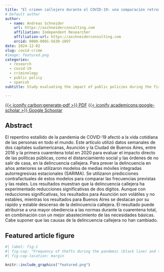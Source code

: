 ```yaml
---
title: "El crimen callejero durante el COVID-19: una comparación retrospectiva de dos capitales latinoamericanas"
# Default author
author:
  - name: Andreas Schneider
    url: https://aschneiderconsulting.com
    affiliation: Independent Researcher
    affiliation-url: https://aschneiderconsulting.com
    orcid: 0000-0001-5630-1097
date: 2024-12-02
slug: covid-crime
#image: featured.png
categories:
  - research 
  - covid-19
  - criminology
  - public policy
  - spanish
subtitle: Study evaluating the impact of public policies during the first lockdown on streetcrime in two Latin American capitals.

---
```


[{{< iconify carbon:generate-pdf >}} PDF](https://publicaciones.sociales.uba.ar/index.php/revistaparaguay/article/download/9800/8648){.btn .btn-outline-primary}
[{{< iconify academicons:google-scholar >}} Google Schoolar](https://scholar.google.com/citations?view_op=view_citation&hl=en&user=SfuAT-QAAAAJ&sortby=pubdate&citation_for_view=SfuAT-QAAAAJ:IjCSPb-OGe4C){.btn .btn-outline-primary}


## Abstract

El repentino estallido de la pandemia de COVID-19 afectó a la vida cotidiana de las  personas en todo el mundo. Este artículo utilizó datos semanales de dos capitales  sudamericanas, Asunción y la Ciudad de Buenos Aires, entre 2016 y la primera cuarentena total  en 2020 para evaluar el impacto directo de las políticas públicas, como el distanciamiento social  y las órdenes de no salir de casa, en la delincuencia callejera. Para prever la delincuencia en  años anteriores se utilizaron modelos de medias móviles integradas autorregresivas estacionales  (SARIMA). Se utilizaron predicciones contrafactuales de estos modelos para comparar las  frecuencias previstas y las reales. Los resultados muestran que la delincuencia callejera ha  experimentado reducciones significativas de dos dígitos. Aunque con reducciones  significativas, los resultados para Asunción son volátiles y no estables, mientras los resultados  para Buenos Aires se destacan por su rápido y estable descenso de la delincuencia callejera. El  resultado puede atribuirse a una mayor obediencia a las normas durante la cuarentena total, en  combinación con un mejor abastecimiento de las necesidades básicas. Cabe suponer que las  causas de la delincuencia callejera no han cambiado.



## Featured article figure

```r
#| label: fig-1
#| fig-cap: "Frequency of thefts during the pandemic (black line) and their counterfactual estimates (dashed line) without the public policy applied."
#| fig-cap-location: margin

knitr::include_graphics("featured.png")
```



